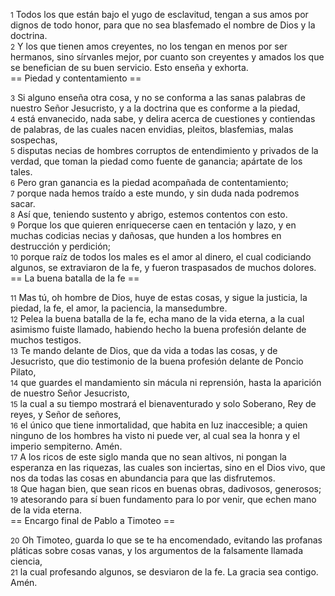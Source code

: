 {{anchor|1}} <small>1</small> Todos los que están bajo el yugo de esclavitud, tengan a sus amos por dignos de todo honor, para que no sea blasfemado el nombre de Dios y la doctrina.<br>
{{anchor|2}} <small>2</small> Y los que tienen amos creyentes, no los tengan en menos por ser hermanos, sino sírvanles mejor, por cuanto son creyentes y amados los que se benefician de su buen servicio. Esto enseña y exhorta.<br>
== Piedad y contentamiento ==

{{anchor|3}} <small>3</small> Si alguno enseña otra cosa, y no se conforma a las sanas palabras de nuestro Señor Jesucristo, y a la doctrina que es conforme a la piedad,<br>
{{anchor|4}} <small>4</small> está envanecido, nada sabe, y delira acerca de cuestiones y contiendas de palabras, de las cuales nacen envidias, pleitos, blasfemias, malas sospechas,<br>
{{anchor|5}} <small>5</small> disputas necias de hombres corruptos de entendimiento y privados de la verdad, que toman la piedad como fuente de ganancia; apártate de los tales.<br>
{{anchor|6}} <small>6</small> Pero gran ganancia es la piedad acompañada de contentamiento;<br>
{{anchor|7}} <small>7</small> porque nada hemos traído a este mundo, y sin duda nada podremos sacar.<br>
{{anchor|8}} <small>8</small> Así que, teniendo sustento y abrigo, estemos contentos con esto.<br>
{{anchor|9}} <small>9</small> Porque los que quieren enriquecerse caen en tentación y lazo, y en muchas codicias necias y dañosas, que hunden a los hombres en destrucción y perdición;<br>
{{anchor|10}} <small>10</small> porque raíz de todos los males es el amor al dinero, el cual codiciando algunos, se extraviaron de la fe, y fueron traspasados de muchos dolores.<br>
== La buena batalla de la fe ==

{{anchor|11}} <small>11</small> Mas tú, oh hombre de Dios, huye de estas cosas, y sigue la justicia, la piedad, la fe, el amor, la paciencia, la mansedumbre.<br>
{{anchor|12}} <small>12</small> Pelea la buena batalla de la fe, echa mano de la vida eterna, a la cual asimismo fuiste llamado, habiendo hecho la buena profesión delante de muchos testigos.<br>
{{anchor|13}} <small>13</small> Te mando delante de Dios, que da vida a todas las cosas, y de Jesucristo, que dio testimonio de la buena profesión delante de Poncio Pilato,<br>
{{anchor|14}} <small>14</small> que guardes el mandamiento sin mácula ni reprensión, hasta la aparición de nuestro Señor Jesucristo,<br>
{{anchor|15}} <small>15</small> la cual a su tiempo mostrará el bienaventurado y solo Soberano, Rey de reyes, y Señor de señores,<br>
{{anchor|16}} <small>16</small> el único que tiene inmortalidad, que habita en luz inaccesible; a quien ninguno de los hombres ha visto ni puede ver, al cual sea la honra y el imperio sempiterno. Amén.<br>
{{anchor|17}} <small>17</small> A los ricos de este siglo manda que no sean altivos, ni pongan la esperanza en las riquezas, las cuales son inciertas, sino en el Dios vivo, que nos da todas las cosas en abundancia para que las disfrutemos.<br>
{{anchor|18}} <small>18</small> Que hagan bien, que sean ricos en buenas obras, dadivosos, generosos;<br>
{{anchor|19}} <small>19</small> atesorando para sí buen fundamento para lo por venir, que echen mano de la vida eterna.<br>
== Encargo final de Pablo a Timoteo ==

{{anchor|20}} <small>20</small> Oh Timoteo, guarda lo que se te ha encomendado, evitando las profanas pláticas sobre cosas vanas, y los argumentos de la falsamente llamada ciencia,<br>
{{anchor|21}} <small>21</small> la cual profesando algunos, se desviaron de la fe. La gracia sea contigo. Amén.<br>
